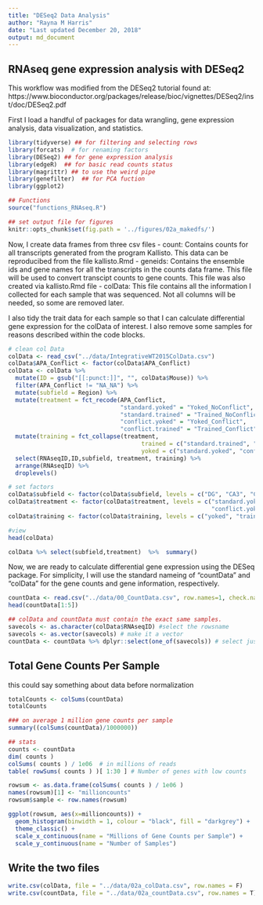 ```yaml
---
title: "DESeq2 Data Analysis"
author: "Rayna M Harris"
date: "Last updated December 20, 2018"
output: md_document
---
```


## RNAseq gene expression analysis with DESeq2 

This workflow was modified from the DESeq2 tutorial found at: https://www.bioconductor.org/packages/release/bioc/vignettes/DESeq2/inst/doc/DESeq2.pdf

First I load a handful of packages for data wrangling, gene expression analysis, data visualization, and statistics.

```r
library(tidyverse) ## for filtering and selecting rows
library(forcats)  # for renaming factors
library(DESeq2) ## for gene expression analysis
library(edgeR)  ## for basic read counts status
library(magrittr) ## to use the weird pipe
library(genefilter)  ## for PCA fuction
library(ggplot2)

## Functions
source("functions_RNAseq.R")

## set output file for figures 
knitr::opts_chunk$set(fig.path = '../figures/02a_makedfs/')
```

Now, I create data frames from three csv files
- count: Contains counts for all transcripts generated from the program Kallisto. This data can be reproducibed from the file kallisto.Rmd
- geneids: Contains the ensemble ids and gene names for all the transcripts in the counts data frame. This file will be used to convert transcipt counts to gene counts. This file was also created via kallisto.Rmd file
- colData: This file contains all the information I collected for each sample that was sequenced. Not all columns will be needed, so some are removed later. 

I also tidy the trait data for each sample so that I can calculate differential gene expression for the colData of interest. I also remove some samples for reasons described within the code blocks.

```r
# clean col Data
colData <- read_csv("../data/IntegrativeWT2015ColData.csv")
colData$APA_Conflict <- factor(colData$APA_Conflict)
colData <- colData %>%
  mutate(ID = gsub("[[:punct:]]", "", colData$Mouse)) %>%
  filter(APA_Conflict != "NA_NA") %>%
  mutate(subfield = Region) %>%
  mutate(treatment = fct_recode(APA_Conflict,
                                "standard.yoked" = "Yoked_NoConflict",
                                "standard.trained" = "Trained_NoConflict",
                                "conflict.yoked" = "Yoked_Conflict",
                                "conflict.trained" = "Trained_Conflict")) %>%
  mutate(training = fct_collapse(treatment,
                                      trained = c("standard.trained", "conflict.trained"),
                                      yoked = c("standard.yoked", "conflict.yoked"))) %>%
  select(RNAseqID,ID,subfield, treatment, training) %>%
  arrange(RNAseqID) %>%
  droplevels() 

# set factors
colData$subfield <- factor(colData$subfield, levels = c("DG", "CA3", "CA1"))
colData$treatment <- factor(colData$treatment, levels = c("standard.yoked", "standard.trained",
                                                          "conflict.yoked", "conflict.trained"))
colData$training <- factor(colData$training, levels = c("yoked", "trained"))

#view
head(colData)

colData %>% select(subfield,treatment)  %>%  summary()
```

Now, we are ready to calculate differential gene expression using the DESeq package. For simplicity, I will use the standard nameing of "countData" and "colData" for the gene counts and gene information, respectively.

```r
countData <- read.csv("../data/00_CountData.csv", row.names=1, check.names=FALSE )
head(countData[1:5])

## colData and countData must contain the exact same samples. 
savecols <- as.character(colData$RNAseqID) #select the rowsname 
savecols <- as.vector(savecols) # make it a vector
countData <- countData %>% dplyr::select(one_of(savecols)) # select just the columns 
```

## Total Gene Counts Per Sample 
this could say something about data before normalization

```r
totalCounts <- colSums(countData)
totalCounts

### on average 1 million gene counts per sample 
summary((colSums(countData)/1000000))

## stats
counts <- countData
dim( counts )
colSums( counts ) / 1e06  # in millions of reads
table( rowSums( counts ) )[ 1:30 ] # Number of genes with low counts

rowsum <- as.data.frame(colSums( counts ) / 1e06 )
names(rowsum)[1] <- "millioncounts"
rowsum$sample <- row.names(rowsum)

ggplot(rowsum, aes(x=millioncounts)) + 
  geom_histogram(binwidth = 1, colour = "black", fill = "darkgrey") +
  theme_classic() +
  scale_x_continuous(name = "Millions of Gene Counts per Sample") +
  scale_y_continuous(name = "Number of Samples")
```

## Write the two files

```r
write.csv(colData, file = "../data/02a_colData.csv", row.names = F)
write.csv(countData, file = "../data/02a_countData.csv", row.names = T)
```

